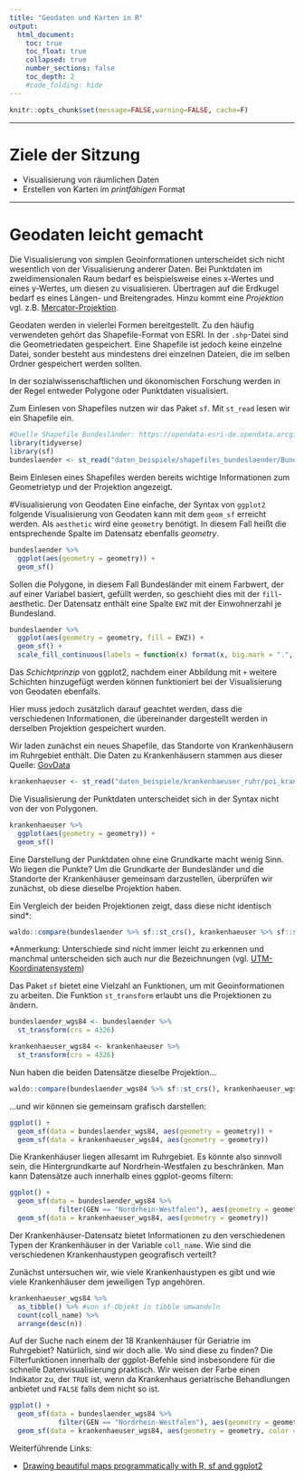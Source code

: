 ```yaml
---
title: "Geodaten und Karten in R"
output:
  html_document:
    toc: true
    toc_float: true
    collapsed: true
    number_sections: false
    toc_depth: 2
    #code_folding: hide
---
```



```r
knitr::opts_chunk$set(message=FALSE,warning=FALSE, cache=F)
```

----

# Ziele der Sitzung

* Visualisierung von räumlichen Daten
* Erstellen von Karten im *printfähigen* Format

----

# Geodaten leicht gemacht

Die Visualisierung von simplen Geoinformationen unterscheidet sich  nicht wesentlich von der Visualisierung anderer Daten. Bei Punktdaten im zweidimensionalen Raum bedarf es beispielsweise eines x-Wertes und eines y-Wertes, um diesen zu visualisieren. Übertragen auf die Erdkugel bedarf es eines Längen- und Breitengrades. Hinzu kommt eine *Projektion* vgl. z.B. [Mercator-Projektion](https://de.wikipedia.org/wiki/Mercator-Projektion). 

Geodaten werden in vielerlei Formen bereitgestellt. Zu den häufig verwendeten gehört das Shapefile-Format von ESRI. In der <code>.shp</code>-Datei sind die Geometriedaten gespeichert. Eine Shapefile ist jedoch keine einzelne Datei, sonder besteht aus mindestens drei einzelnen Dateien, die im selben Ordner gespeichert werden sollten.

In der sozialwissenschaftlichen und ökonomischen Forschung werden in der Regel entweder Polygone oder Punktdaten visualisiert.

Zum Einlesen von Shapefiles nutzen wir das Paket <code>sf</code>. Mit <code>st_read</code> lesen wir ein Shapefile ein.



```r
#Quelle Shapefile Bundesländer: https://opendata-esri-de.opendata.arcgis.com/datasets/esri-de-content::bundesl%C3%A4nder-2016-mit-einwohnerzahl?geometry=-31.360%2C46.270%2C52.268%2C55.886
library(tidyverse)
library(sf)
bundeslaender <- st_read("daten_beispiele/shapefiles_bundeslaender/Bundesländer_2016_ew.shp")
```
Beim Einlesen eines Shapefiles werden bereits wichtige Informationen zum Geometrietyp und der Projektion angezeigt.

#Visualisierung von Geodaten
Eine einfache, der Syntax von <code>ggplot2</code> folgende Visualisierung von Geodaten kann mit dem <code>geom_sf</code> erreicht werden. Als <code>aesthetic</code> wird eine <code>geometry</code> benötigt. In diesem Fall heißt die entsprechende Spalte im Datensatz ebenfalls *geometry*.

```r
bundeslaender %>%
  ggplot(aes(geometry = geometry)) +
  geom_sf()
```

Sollen die Polygone, in diesem Fall Bundesländer mit einem Farbwert, der auf einer Variabel basiert, gefüllt werden, so geschieht dies mit der <code>fill</code>-aesthetic. Der Datensatz enthält eine Spalte <code>EWZ</code> mit der Einwohnerzahl je Bundesland. 

```r
bundeslaender %>%
  ggplot(aes(geometry = geometry, fill = EWZ)) +
  geom_sf() +
  scale_fill_continuous(labels = function(x) format(x, big.mark = ".", decimal.mark = ",", scientific = FALSE)) #verhindert Exponentialnotation und stellt auf deutsche Kommas um
```

Das *Schichtprinzip* von ggplot2, nachdem einer Abbildung mit <code>+</code> weitere Schichten hinzugefügt werden können funktioniert bei der Visualisierung von Geodaten ebenfalls.

Hier muss jedoch zusätzlich darauf geachtet werden, dass die verschiedenen Informationen, die übereinander dargestellt werden in derselben Projektion gespeichert wurden.

Wir laden zunächst ein neues Shapefile, das Standorte von Krankenhäusern im Ruhrgebiet enthält. Die Daten zu Krankenhäusern stammen aus dieser Quelle: [GovData](https://www.govdata.de/web/guest/suchen/-/details/poi-krankenhauser)

```r
krankenhaeuser <- st_read("daten_beispiele/krankenhaeuser_ruhr/poi_krankenhaeuser.shp")
```

Die Visualisierung der Punktdaten unterscheidet sich in der Syntax nicht von der von Polygonen.

```r
krankenhaeuser %>%
  ggplot(aes(geometry = geometry)) +
  geom_sf()
```

Eine Darstellung der Punktdaten ohne eine Grundkarte macht wenig Sinn. Wo liegen die Punkte? Um die Grundkarte der Bundesländer und die Standorte der Krankenhäuser gemeinsam darzustellen, überprüfen wir zunächst, ob diese dieselbe Projektion haben.

Ein Vergleich der beiden Projektionen zeigt, dass diese nicht identisch sind*:
```r
waldo::compare(bundeslaender %>% sf::st_crs(), krankenhaeuser %>% sf::st_crs())
```

*Anmerkung: Unterschiede sind nicht immer leicht zu erkennen und manchmal unterscheiden sich auch nur die Bezeichnungen (vgl. [UTM-Koordinatensystem](https://de.wikipedia.org/wiki/UTM-Koordinatensystem#:~:text=Die%20Arbeitsgemeinschaft%20der%20Vermessungsverwaltungen%20der,Lagebezugssystem%20f%C3%BCr%20ganz%20Deutschland%20beschlossen.))

Das Paket <code>sf</code> bietet eine Vielzahl an Funktionen, um mit Geoinformationen zu arbeiten. Die Funktion <code>st_transform</code> erlaubt uns die Projektionen zu ändern.

```r
bundeslaender_wgs84 <- bundeslaender %>%
  st_transform(crs = 4326)
```


```r
krankenhaeuser_wgs84 <- krankenhaeuser %>%
  st_transform(crs = 4326)
```

Nun haben die beiden Datensätze dieselbe Projektion...

```r
waldo::compare(bundeslaender_wgs84 %>% sf::st_crs(), krankenhaeuser_wgs84 %>% sf::st_crs())
```

...und wir können sie gemeinsam grafisch darstellen:

```r
ggplot() +
  geom_sf(data = bundeslaender_wgs84, aes(geometry = geometry)) +
  geom_sf(data = krankenhaeuser_wgs84, aes(geometry = geometry))
```

Die Krankenhäuser liegen allesamt im Ruhrgebiet. Es könnte also sinnvoll sein, die Hintergrundkarte auf Nordrhein-Westfalen zu beschränken. Man kann Datensätze auch innerhalb eines ggplot-geoms filtern:

```r
ggplot() +
  geom_sf(data = bundeslaender_wgs84 %>%
            filter(GEN == "Nordrhein-Westfalen"), aes(geometry = geometry)) +
  geom_sf(data = krankenhaeuser_wgs84, aes(geometry = geometry))
```

Der Krankenhäuser-Datensatz bietet Informationen zu den verschiedenen Typen der Krankenhäuser in der Variable <code>coll_name</code>. Wie sind die verschiedenen Krankenhaustypen geografisch verteilt?

Zunächst untersuchen wir, wie viele Krankenhaustypen es gibt und wie viele Krankenhäuser dem jeweiligen Typ angehören.

```r
krankenhaeuser_wgs84 %>%
  as_tibble() %>% #von sf-Objekt in tibble umwandeln
  count(coll_name) %>%
  arrange(desc(n))
```
Auf der Suche nach einem der 18 Krankenhäuser für Geriatrie im Ruhrgebiet? Natürlich, sind wir doch alle. Wo sind diese zu finden? Die Filterfunktionen innerhalb der ggplot-Befehle sind insbesondere für die schnelle Datenvisualisierung praktisch. Wir weisen der Farbe einen Indikator zu, der <code>TRUE</code> ist, wenn da Krankenhaus geriatrische Behandlungen anbietet und <code>FALSE</code> falls dem nicht so ist.

```r
ggplot() +
  geom_sf(data = bundeslaender_wgs84 %>%
            filter(GEN == "Nordrhein-Westfalen"), aes(geometry = geometry)) +
  geom_sf(data = krankenhaeuser_wgs84, aes(geometry = geometry, color = coll_name %in% c("Geriatrie")))
```


Weiterführende Links:

* [Drawing beautiful maps programmatically with R, sf and ggplot2](https://www.r-spatial.org/r/2018/10/25/ggplot2-sf.html)


